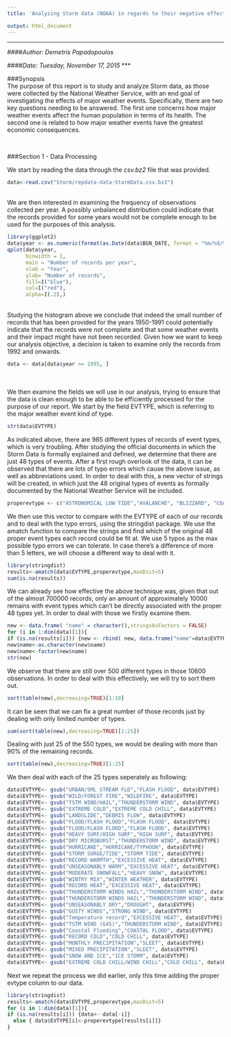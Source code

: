 ```yaml
---
title: 'Analyzing Storm data (NOAA) in regards to their negative effects on population health and economy'

output: html_document
---
```

***  

####*Author: Demetris Papadopoulos*
<br>

####*Date: Tuesday, November 17, 2015*
***

###Synopsis
<br>
The purpose of this report is to study and analyze Storm data, as those were collected by the National Weather Service, with an end goal of investigating the effects of major weather events. Specifically, there are two key questions needing to be answered. The first one concerns how major weather events affect the human population in terms of its health. The second one is related to how major weather events have the greatest economic consequences.

<br>
  
###Section 1 - Data Processing
<br>
  
We start by reading the data through the *csv.bz2* file that was provided. 
<br>
  
```r
data<-read.csv("Storm/repdata-data-StormData.csv.bz2")
```

<br>
We are then interested in examining the frequency of observations collected per year. A possibly unbalanced distribution could indicate that the records provided for some years would not be complete enough to be used for the purposes of this analysis.

```r
library(ggplot2)
data$year <- as.numeric(format(as.Date(data$BGN_DATE, format = "%m/%d/%Y %H:%M:%S"), "%Y"))
qplot(data$year,
      binwidth = 1,  
      main = "Number of records per year",
      xlab = "Year",
      ylab= "Number of records",
      fill=I("blue"), 
      col=I("red"), 
      alpha=I(.2),)
```
<br>
Studying the histogram above we conclude that indeed the small number of records that has been provided for the years 1950-1991 could potentially indicate that the records were not complete and that some weather events and their impact might have not been recorded. Given how we want to keep our analysis objective, a decision is taken to examine only the records from 1992 and onwards.
<br>

```r
data <- data[data$year >= 1995, ]
```
<br>
<br>
We then examine the fields we will use in our analysis, trying to ensure that the data is clean enough to be able to be efficiently processed for the purpose of our report. We start by the field EVTYPE, which is referring to the major weather event kind of type. 

```r
str(data$EVTYPE)
```

As indicated above, there are 985 different types of records of event types, which is very troubling. After studying the official documents in which the Storm Data is formally explained and defined, we determine that there are just 48 types of events.
After a first rough overlook of the data, it can be observed that there are lots of typo errors which cause the above issue, as well as abbreviations used. In order to deal with this, a new vector of strings will be created, in which just the 48 original types of events as formally documented by the National Weather Service will be included.

```r
properevtype <- c("ASTRONOMICAL LOW TIDE","AVALANCHE", "BLIZZARD", "COASTAL FLOOD", "COLD CHILL", "DEBRIS FLOW","DENSE FOG", "DENSE SMOKE","DROUGHT","DUST DEVIL", "DUST STORM", "EXCESSIVE HEAT","EXTREME COLD CHILL", "FLASH FLOOD", "FLOOD","FREEZING FOG", "FROST/FREEZE", "FUNNEL CLOUD", "HAIL", "HEAT", "HEAVY RAIN", "HEAVY SNOW", "HIGH SURF", "HIGH WIND", "HURRICANE/TYPHOON","ICE STORM","LAKESHORE FLOOD","LAKE-EFFECT SNOW","LIGHTNING","MARINE HAIL", "MARINE HIGH WIND", "MARINE STRONG WIND", "MARINE THUNDERSTORM WIND","RIP CURRENT","SEICHE","SLEET","STORM TIDE","STRONG WIND","THUNDERSTORM WIND","TORNADO", "TROPICAL DEPRESSION","TROPICAL STORM", "TSUNAMI","VOLCANIC ASH", "WATERSPROUT", "WILDFIRE", "WINTER STORM","WINTER WEATHER")
```

We then use this vector to compare with the EVTYPE of each of our records and to deal with the typo errors, using the stringdist package. We use the amatch function to compare the strings and find which of the original 48 proper event types each record could be fit at. We use 5 typos as the max possible typo errors we can tolerate. In case there's a difference of more than 5 letters, we will choose a different way to deal with it.

```r
library(stringdist)
results<-amatch(data$EVTYPE,properevtype,maxDist=5)
sum(is.na(results))
```

We can already see how effective the above technique was, given that out of the almost 700000 records, only an amount of approximately 10000 remains with event types which can't be directly associated with the proper 48 types yet. In order to deal with those we firstly examine them.

```r
new <- data.frame( "name" = character(),stringsAsFactors = FALSE)
for (i in 1:dim(data)[1]){
if (is.na(results[i])) {new <- rbind( new, data.frame("name"=data$EVTYPE[i]))}}
new$name<-as.character(new$name)
new$name<-factor(new$name)
str(new)
```

We observe that there are still over 500 different types in those 10600 observations. In order to deal with this effectively, we will try to sort them out.

```r
sort(table(new),decreasing=TRUE)[1:10]
```

It can be seen that we can fix a great number of those records just by dealing with only limited number of types.

```r
sum(sort(table(new),decreasing=TRUE)[1:25])
```

Dealing with just 25 of the 550 types, we would be dealing with more than 90% of the remaining records.

```r
sort(table(new),decreasing=TRUE)[1:25]
```

We then deal with each of the 25 types seperately as following:

```r
data$EVTYPE<- gsub("URBAN/SML STREAM FLD","FLASH FLOOD", data$EVTYPE)
data$EVTYPE<- gsub("WILD/FOREST FIRE","WILDFIRE", data$EVTYPE)
data$EVTYPE<- gsub("TSTM WIND/HAIL","THUNDERSTORM WIND", data$EVTYPE)
data$EVTYPE<- gsub("EXTREME COLD","EXTREME COLD CHILL", data$EVTYPE)
data$EVTYPE<- gsub("LANDSLIDE","DEBRIS FLOW", data$EVTYPE)
data$EVTYPE<- gsub("FLOOD/FLASH FLOOD","FLASH FLOOD", data$EVTYPE)
data$EVTYPE<- gsub("FLOOD/FLASH FLOOD","FLASH FLOOD", data$EVTYPE)
data$EVTYPE<- gsub("HEAVY SURF/HIGH SURF","HIGH SURF", data$EVTYPE)
data$EVTYPE<- gsub("DRY MICROBURST","THUNDERSTORM WIND", data$EVTYPE)
data$EVTYPE<- gsub("HURRICANE","HURRICANE/TYPHOON", data$EVTYPE)
data$EVTYPE<- gsub("STORM SURGE/TIDE","STORM TIDE", data$EVTYPE)
data$EVTYPE<- gsub("RECORD WARMTH","EXCESSIVE HEAT", data$EVTYPE)
data$EVTYPE<- gsub("UNSEASONABLY WARM","EXCESSIVE HEAT", data$EVTYPE)
data$EVTYPE<- gsub("MODERATE SNOWFALL","HEAVY SNOW", data$EVTYPE)
data$EVTYPE<- gsub("WINTRY MIX","WINTER WEATHER", data$EVTYPE)
data$EVTYPE<- gsub("RECORD HEAT","EXCESSIVE HEAT", data$EVTYPE)
data$EVTYPE<- gsub("THUNDERSTORM WINDS HAIL","THUNDERSTORM WIND", data$EVTYPE)
data$EVTYPE<- gsub("THUNDERSTORM WINDS HAIL","THUNDERSTORM WIND", data$EVTYPE)
data$EVTYPE<- gsub("UNSEASONABLY DRY","DROUGHT", data$EVTYPE)
data$EVTYPE<- gsub("GUSTY WINDS","STRONG WIND", data$EVTYPE)
data$EVTYPE<- gsub("Temperature record","EXCESSIVE HEAT", data$EVTYPE)
data$EVTYPE<- gsub("TSTM WIND (G45)","THUNDERSTORM WIND", data$EVTYPE)
data$EVTYPE<- gsub("Coastal Flooding","COASTAL FLOOD", data$EVTYPE)
data$EVTYPE<- gsub("RECORD COLD","COLD CHILL", data$EVTYPE)
data$EVTYPE<- gsub("MONTHLY PRECIPITATION","SLEET", data$EVTYPE)
data$EVTYPE<- gsub("MIXED PRECIPITATION","SLEET", data$EVTYPE)
data$EVTYPE<- gsub("SNOW AND ICE","ICE STORM", data$EVTYPE)
data$EVTYPE<- gsub("EXTREME COLD CHILL/WIND CHILL","COLD CHILL", data$EVTYPE)
```

Next we repeat the process we did earlier, only this time adding the proper evtype column to our data.

```r
library(stringdist)
results<-amatch(data$EVTYPE,properevtype,maxDist=5)
for (i in 1:dim(data)[1]){
if (is.na(results[i])) {data<- data[-i]}
  else { data$EVTYPE[i]<-properevtype[results[i]]}
}
```

